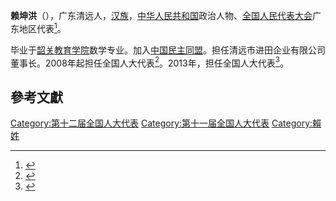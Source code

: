 '''赖坤洪'''（{{bd|1962年||}}），广东清远人，[[汉族|汉族]]，[[中华人民共和国|中华人民共和国]]政治人物、[[全国人民代表大会|全国人民代表大会]]广东地区代表<ref>{{cite web|author=新华网|title=第十一届全国人大代表|url=http://news.xinhuanet.com/ziliao/2008-03/03/content_7708230.htm?node=36628|publisher=新华网|accessdate=2014-01-07|archive-date=2014-01-10|archive-url=https://web.archive.org/web/20140110211415/http://news.xinhuanet.com/ziliao/2008-03/03/content_7708230.htm?node=36628|dead-url=no}}</ref>。

毕业于[[韶关教育学院|韶关教育学院]]数学专业。加入[[中国民主同盟|中国民主同盟]]。担任清远市进田企业有限公司董事长。2008年起担任全国人大代表<ref>{{cite news|title=全国人大代表信息-赖坤洪|url=http://210.82.31.1:8084/delegate/viewDelegate.action?dbid=111942|accessdate=2013-04-05|newspaper=全国人大网|archive-url=https://web.archive.org/web/20140522073226/http://www.npc.gov.cn/delegate/viewDelegate.action?dbid=111942|archive-date=2014-05-22|dead-url=yes}}</ref>。2013年，担任全国人大代表<ref>{{cite news|title=全国人大代表信息-赖坤洪|url=http://210.82.31.1:8084/delegate/viewDelegate.action?dbid=121916|accessdate=2013-04-05|newspaper=全国人大网|archive-url=https://web.archive.org/web/20140522075541/http://www.npc.gov.cn/delegate/viewDelegate.action?dbid=121916|archive-date=2014-05-22|dead-url=yes}}</ref>。

==參考文獻==
{{reflist}}
{{中国政治人物小作品}}

[[Category:第十二届全国人大代表|Category:第十二届全国人大代表]]
[[Category:第十一届全国人大代表|Category:第十一届全国人大代表]]
[[Category:賴姓|Category:賴姓]]